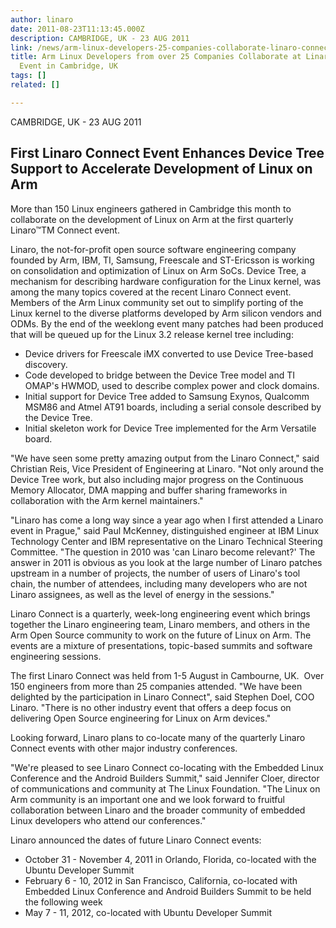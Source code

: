 ```yaml
---
author: linaro
date: 2011-08-23T11:13:45.000Z
description: CAMBRIDGE, UK - 23 AUG 2011
link: /news/arm-linux-developers-25-companies-collaborate-linaro-connect-event-cambridge-uk/
title: Arm Linux Developers from over 25 Companies Collaborate at Linaro Connect
  Event in Cambridge, UK
tags: []
related: []

---
```


CAMBRIDGE, UK - 23 AUG 2011

## First Linaro Connect Event Enhances Device Tree Support to Accelerate Development of Linux on Arm

More than 150 Linux engineers gathered in Cambridge this month to collaborate on the development of Linux on Arm at the first quarterly Linaro™TM Connect event.

Linaro, the not-for-profit open source software engineering company founded by Arm, IBM, TI, Samsung, Freescale and ST-Ericsson is working on consolidation and optimization of Linux on Arm SoCs. Device Tree, a mechanism for describing hardware configuration for the Linux kernel, was among the many topics covered at the recent Linaro Connect event. Members of the Arm Linux community set out to simplify porting of the Linux kernel to the diverse platforms developed by Arm silicon vendors and ODMs. By the end of the weeklong event many patches had been produced that will be queued up for the Linux 3.2 release kernel tree including:

* Device drivers for Freescale iMX converted to use Device Tree-based discovery.
* Code developed to bridge between the Device Tree model and TI OMAP's HWMOD, used to describe complex power and clock domains.
* Initial support for Device Tree added to Samsung Exynos, Qualcomm MSM86 and Atmel AT91 boards, including a serial console described by the Device Tree.
* Initial skeleton work for Device Tree implemented for the Arm Versatile board.

"We have seen some pretty amazing output from the Linaro Connect," said Christian Reis, Vice President of Engineering at Linaro. "Not only around the Device Tree work, but also including major progress on the Continuous Memory Allocator, DMA mapping and buffer sharing frameworks in collaboration with the Arm kernel maintainers."

"Linaro has come a long way since a year ago when I first attended a Linaro event in Prague," said Paul McKenney, distinguished engineer at IBM Linux Technology Center and IBM representative on the Linaro Technical Steering Committee. "The question in 2010 was 'can Linaro become relevant?' The answer in 2011 is obvious as you look at the large number of Linaro patches upstream in a number of projects, the number of users of Linaro's tool chain, the number of attendees, including many developers who are not Linaro assignees, as well as the level of energy in the sessions."

Linaro Connect is a quarterly, week-long engineering event which brings together the Linaro engineering team, Linaro members, and others in the Arm Open Source community to work on the future of Linux on Arm. The events are a mixture of presentations, topic-based summits and software engineering sessions.

The first Linaro Connect was held from 1-5 August in Cambourne, UK.  Over 150 engineers from more than 25 companies attended. "We have been delighted by the participation in Linaro Connect", said Stephen Doel, COO Linaro. "There is no other industry event that offers a deep focus on delivering Open Source engineering for Linux on Arm devices."

Looking forward, Linaro plans to co-locate many of the quarterly Linaro Connect events with other major industry conferences.

"We're pleased to see Linaro Connect co-locating with the Embedded Linux Conference and the Android Builders Summit," said Jennifer Cloer, director of communications and community at The Linux Foundation. "The Linux on Arm community is an important one and we look forward to fruitful collaboration between Linaro and the broader community of embedded Linux developers who attend our conferences."

Linaro announced the dates of future Linaro Connect events:

* October 31 - November 4, 2011 in Orlando, Florida, co-located with the Ubuntu Developer Summit
* February 6 - 10, 2012 in San Francisco, California, co-located with Embedded Linux Conference and Android Builders Summit to be held the following week
* May 7 - 11, 2012, co-located with Ubuntu Developer Summit
